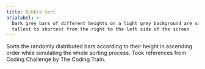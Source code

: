 ```yaml
---
title: Bubble Sort
arialabel: >-
  Dark grey bars of different heights on a light grey background are sorted from
  tallest to shortest from the right to the left side of the screen
---
```



Sorts the randomly distributed bars
according to their height in ascending order
while simulating the whole sorting process.
Took references from Coding Challenge by The Coding Train.
